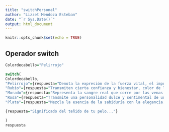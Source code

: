 ```yaml
---
title: "switchPersonal"
author: "Lizzet Mendoza Esteban"
date: "`r Sys.Date()`"
output: html_document
---
```


```r
knitr::opts_chunk$set(echo = TRUE)
```

## Operador switch

```r
Colordecabello="Pelirrojo"

switch(
Colordecabello,
"Pelirrojo"={respuesta="Denota la expresión de la fuerza vital, el impulso y las ganas de conquista."},
"Rubio"={respuesta="Transmiten cierta confianza y bienestar, color de la victoria, de la fama y el lujo."},
"Morado"={respuesta="Representa la sangre real que corre por las venas de una persona valiente y luchadora."},
"Rosa"={respuesta="Transmite una personalidad dulce y sentimental de una persona que busca siempre un final feliz."},
"Plata"={respuesta="Mezcla la esencia de la sabiduría con la elegancia,  iluminan y transmiten lujo, modernidad y brillantez."},

{respuesta="Significado del teñido de tu pelo..."}

)
respuesta
```

